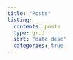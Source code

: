 ```yaml
---
title: "Posts"
listing:
  contents: posts
  type: grid
  sort: "date desc"
  categories: true
---
```

